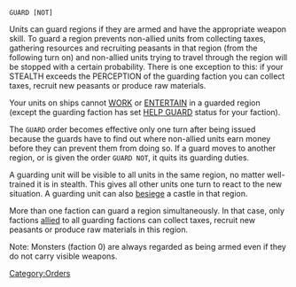 <tt>GUARD [NOT]</tt>

Units can guard regions if they are armed and have the appropriate weapon skill. To guard a region prevents non-allied units from collecting taxes, gathering resources and recruiting peasants in that region (from the following turn on) and non-allied units trying to travel through the region will be stopped with a certain probability. There is one exception to this: if your STEALTH exceeds the PERCEPTION of the guarding faction you can collect taxes, recruit new peasants or produce raw materials.

Your units on ships cannot [[WORK]] or [[ENTERTAIN]] in a guarded region (except the guarding faction has set [[HELP|HELP GUARD]] status for your faction).

The <tt>GUARD</tt> order becomes effective only one turn after being issued because the guards have to find out where non-allied units earn money before they can prevent them from doing so. If a guard moves to another region, or is given the order <tt>GUARD NOT</tt>, it quits its guarding duties.

A guarding unit will be visible to all units in the same region, no matter well-trained it is in stealth. This gives all other units one turn to react to the new situation. A guarding unit can also [[SIEGE|besiege]] a castle in that region.

More than one faction can guard a region simultaneously. In that case, only factions [[Alliances|allied]] to all guarding factions can collect taxes, recruit new peasants or produce raw materials in this region.

Note: Monsters (faction 0) are always regarded as being armed even if they do not carry visible weapons.

[[Category:Orders]]
